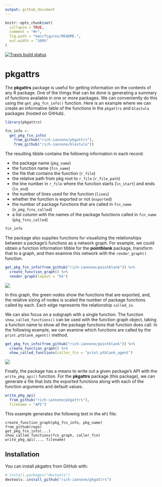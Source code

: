 ```yaml
---
output: github_document
---
```


<!-- README.md is generated from README.Rmd. Please edit that file -->

```r
knitr::opts_chunk$set(
  collapse = TRUE,
  comment = "#>",
  fig.path = "man/figures/README-",
  out.width = "100%"
)
```

[![Travis build status](https://travis-ci.org/rich-iannone/pkgattrs.svg?branch=master)](https://travis-ci.org/rich-iannone/pkgattrs)

# pkgattrs

The **pkgattrs** package is useful for getting information on the contents of any R package. One of the things that can be done is generating a summary of functions available in one or more packages. We can conveniently do this using the `get_pkg_fcn_info()` function. Here is an example where we can create an informative table of the functions in the `pkgattrs` and `blastula` packages (hosted on GitHub).

```r
library(pkgattrs)

fcn_info <-
  get_pkg_fcn_info(
    from_github("rich-iannone/pkgattrs"),
    from_github("rich-iannone/blastula"))
```

The resulting tibble contains the following information in each record:

- the package name (`pkg_name`)
- the function name (`fcn_name`)
- the file that contains the function (`r_file`)
- the relative path from pkg root to `r_file` (`r_file_path`) 
- the line number in `r_file` where the function starts (`ln_start`) and ends (`ln_end`)
- the number of lines used for the function (`lines`)
- whether the function is exported or not (`exported`)
- the number of package functions that are called in `fcn_name` (`n_pkg_fcns_called`)
- a list column with the names of the package functions called in `fcn_name` (`pkg_fcns_called`)

```r
fcn_info
```

The package also supplies functions for visualizing the relationships between a package's functions as a network graph. For example, we could obtain a function information tibble for the **pointblank** package, transform that to a graph, and then examine this network with the `render_graph()` function.

```r
get_pkg_fcn_info(from_github("rich-iannone/pointblank")) %>%
  create_function_graph() %>%
  render_graph(layout = "kk")
```

<img src="man/figures/pointblank_graph.png">

In this graph, the green nodes show the functions that are exported, and, the relative sizing of nodes is scaled the number of package functions called by each. Each edge represents the relationship `called_in`.

We can also focus on a subgraph with a single function. The function `show_called_functions()` can be used with the function graph object, taking a function name to show all the package functions that function does call. In the following example, we can examine which functions are called by the `print.ptblank_agent()` method.

```r
get_pkg_fcn_info(from_github("rich-iannone/pointblank")) %>%
  create_function_graph() %>%
  show_called_functions(caller_fcn = "print.ptblank_agent")
```

<img src="man/figures/pointblank_called_functions.png">

Finally, the package has a means to write out a given package's API with the `write_pkg_api()` function. For the **pkgattrs** package (this package), we can generate a file that lists the exported functions along with each of the function arguments and default values.

```r
write_pkg_api(
  from_github("rich-iannone/pkgattrs"),
  filename = "API")
```

This example generates the following text in the `API` file:

```
create_function_graph(pkg_fcn_info, pkg_name)
from_github(repo)
get_pkg_fcn_info(...)
show_called_functions(fcn_graph, caller_fcn)
write_pkg_api(..., filename)
```

## Installation

You can install pkgattrs from GitHub with:

```r
# install.packages("devtools")
devtools::install_github("rich-iannone/pkgattrs")
```
